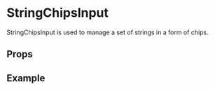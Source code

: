 
<Meta of={ChipStories} />

# StringChipsInput
StringChipsInput is used to manage a set of strings in a form of chips.

## Props
<Controls />

## Example
<Canvas of={ChipStories.Example} />
